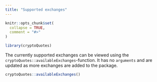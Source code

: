 ```yaml
---
title: "Supported exchanges"
---
```


```r
knitr::opts_chunk$set(
  collapse = TRUE,
  comment = "#>"
)
```

```r
library(cryptoQuotes)
```

The currently supported exchanges can be viewed using the `cryptoQuotes::availableExchanges`-function. It has no `arguments` and are updated as more exchanges are added to the package.

```r
cryptoQuotes::availableExchanges()
```

